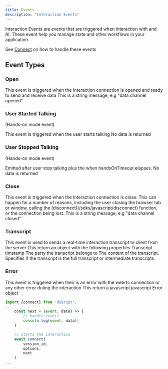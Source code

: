 ```yaml
---
title: Events
description: "Interaction Events"
---
```


Interaction Events are events that are triggered when interaction with and AI. These event help you manage state and other workflows in your application.

See [Connect](/sdks/javascript/connect) on how to handle these events

## Event Types

### Open

<ParamField body="event" type="open" required>
    This event is triggered when the Interaction connection is opened and ready to send and receive data
</ParamField>

<ParamField body="data" type="string" required>
    This is a string message, e.g "data channel opened"
</ParamField>

### User Started Talking 
(Hands-on mode event)

<ParamField body="event" type="user-started-talking" required>
    This event is triggered when the user starts talking
</ParamField>

<ParamField body="data" type="null" required>
    No data is returned
</ParamField>

### User Stopped Talking
(Hands-on mode event)

<ParamField body="event" type="user-stopped-talking" required>
    Emitted after user stop talking plus the when handsOnTimeout elapses.
</ParamField>

<ParamField body="data" type="string" required>
    No data is returned
</ParamField>

### Close

<ParamField body="event" type="close" required>
    This event is triggered when the Interaction connection is close. This can happen for a number of reasons, including the user closing the browser tab or window, calling the [disconnect](/sdks/javascript/disconnect) function, or the connection being lost.
</ParamField>

<ParamField body="data" type="string" required>
    This is a string message, e.g "data channel closed"
</ParamField>

### Transcript

<ParamField body="event" type="error" required>
    This event is used to sends a real-time interaction transcript to client from the server
</ParamField>

<ParamField body="data" type="object" required>
    This return an object with the following properties
    <Expandable title="properties">
        <ResponseField name="timestamp" type="Timestamp">
        Transcript timstamp
        </ResponseField>
        <ResponseField name="role" type="'assistant' | 'user' ">
        The party the transcript belongs to
        </ResponseField>
        <ResponseField name="content" type="string">
        The content of the transcript.
        </ResponseField>
        <ResponseField name="complete" type="string">
        Specifies if the transcript is the full transcript or intermediate transcripts.
        </ResponseField>
    </Expandable>
</ParamField>

### Error

<ParamField body="event" type="error" required>
    This event is triggered when their is an error with the webrtc connection or any other error duting the interaction
</ParamField>

<ParamField body="data" type="Error" required>
    This return a javascript javascript Error object
</ParamField>


<RequestExample>

```js Example
import {connect} from 'diarupt';
...
    const next = (event, data) => {
        // handle events
        console.log(event, data);
    }

    // starts the interaction
    await connect(
        session_id,
        options,
        next
    )
...

```

</RequestExample>

